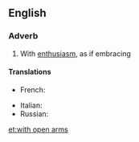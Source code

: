 ==English==

===Adverb===
{{head|en|adverb|head=[[with]] [[open]] [[arm]]s}}

# {{lb|en|idiomatic}} With [[enthusiasm]], as if embracing

====Translations====
{{trans-top|with enthusiasm, as if embracing}}
* French: {{t+|fr|à bras ouverts}}
{{trans-mid}}
* Italian: {{t|it|a braccia aperte}}
* Russian: {{t|ru|с распростёртыми объя́тиями}}
{{trans-bottom}}

[[et:with open arms]]